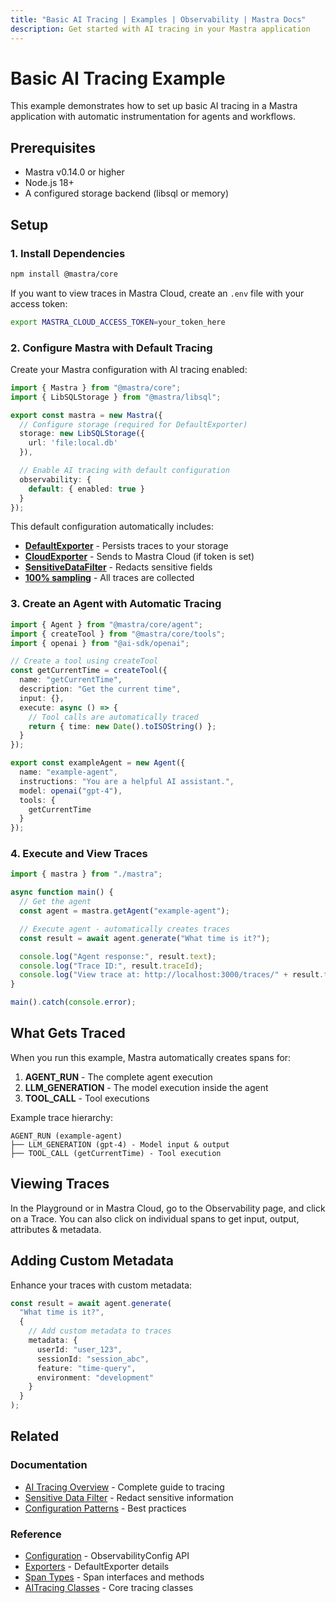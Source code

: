 ```yaml
---
title: "Basic AI Tracing | Examples | Observability | Mastra Docs"
description: Get started with AI tracing in your Mastra application
---
```



# Basic AI Tracing Example

This example demonstrates how to set up basic AI tracing in a Mastra application with automatic instrumentation for agents and workflows.

## Prerequisites

- Mastra v0.14.0 or higher
- Node.js 18+
- A configured storage backend (libsql or memory)

## Setup

### 1. Install Dependencies

```bash npm2yarn
npm install @mastra/core
```

If you want to view traces in Mastra Cloud, create an `.env` file with your access token:

```bash
export MASTRA_CLOUD_ACCESS_TOKEN=your_token_here
```

### 2. Configure Mastra with Default Tracing

Create your Mastra configuration with AI tracing enabled:

```typescript filename="src/mastra/index.ts" showLineNumbers copy
import { Mastra } from "@mastra/core";
import { LibSQLStorage } from "@mastra/libsql";

export const mastra = new Mastra({
  // Configure storage (required for DefaultExporter)
  storage: new LibSQLStorage({
    url: 'file:local.db'
  }),

  // Enable AI tracing with default configuration
  observability: {
    default: { enabled: true }
  }
});
```

This default configuration automatically includes:
- **[DefaultExporter](/docs/observability/ai-tracing/exporters/default)** - Persists traces to your storage
- **[CloudExporter](/docs/observability/ai-tracing/exporters/cloud)** - Sends to Mastra Cloud (if token is set)
- **[SensitiveDataFilter](/docs/observability/ai-tracing/processors/sensitive-data-filter)** - Redacts sensitive fields
- **[100% sampling](/docs/observability/ai-tracing/overview#always-sample)** - All traces are collected

### 3. Create an Agent with Automatic Tracing

```typescript filename="src/mastra/agents/example-agent.ts" showLineNumbers copy
import { Agent } from "@mastra/core/agent";
import { createTool } from "@mastra/core/tools";
import { openai } from "@ai-sdk/openai";

// Create a tool using createTool
const getCurrentTime = createTool({
  name: "getCurrentTime",
  description: "Get the current time",
  input: {},
  execute: async () => {
    // Tool calls are automatically traced
    return { time: new Date().toISOString() };
  }
});

export const exampleAgent = new Agent({
  name: "example-agent",
  instructions: "You are a helpful AI assistant.",
  model: openai("gpt-4"),
  tools: {
    getCurrentTime
  }
});
```

### 4. Execute and View Traces

```typescript filename="src/example.ts" showLineNumbers copy
import { mastra } from "./mastra";

async function main() {
  // Get the agent
  const agent = mastra.getAgent("example-agent");

  // Execute agent - automatically creates traces
  const result = await agent.generate("What time is it?");

  console.log("Agent response:", result.text);
  console.log("Trace ID:", result.traceId);
  console.log("View trace at: http://localhost:3000/traces/" + result.traceId);
}

main().catch(console.error);
```

## What Gets Traced

When you run this example, Mastra automatically creates spans for:

1. **AGENT_RUN** - The complete agent execution
2. **LLM_GENERATION** - The model execution inside the agent
3. **TOOL_CALL** - Tool executions

Example trace hierarchy:
```
AGENT_RUN (example-agent)
├── LLM_GENERATION (gpt-4) - Model input & output
├── TOOL_CALL (getCurrentTime) - Tool execution
```

## Viewing Traces

In the Playground or in Mastra Cloud, go to the Observability page, and click on a Trace. You can also click on individual spans to get input, output, attributes & metadata.


## Adding Custom Metadata

Enhance your traces with custom metadata:

```typescript filename="src/example-with-metadata.ts" showLineNumbers copy
const result = await agent.generate(
  "What time is it?",
  {
    // Add custom metadata to traces
    metadata: {
      userId: "user_123",
      sessionId: "session_abc",
      feature: "time-query",
      environment: "development"
    }
  }
);
```

## Related

### Documentation
- [AI Tracing Overview](/docs/observability/ai-tracing/overview) - Complete guide to tracing
- [Sensitive Data Filter](/docs/observability/ai-tracing/processors/sensitive-data-filter) - Redact sensitive information
- [Configuration Patterns](/docs/observability/ai-tracing/overview#common-configuration-patterns--troubleshooting) - Best practices

### Reference
- [Configuration](/reference/observability/ai-tracing/configuration) - ObservabilityConfig API
- [Exporters](/reference/observability/ai-tracing/exporters/default-exporter) - DefaultExporter details
- [Span Types](/reference/observability/ai-tracing/span) - Span interfaces and methods
- [AITracing Classes](/reference/observability/ai-tracing/ai-tracing) - Core tracing classes